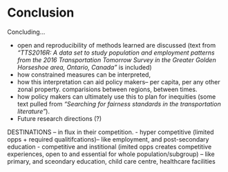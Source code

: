 # Conclusion {-}

Concluding...

-  open and reproducibility of methods learned are discussed (text from _"TTS2016R: A data set to study population and employment patterns from the 2016 Transportation Tomorrow Survey in the Greater Golden Horseshoe area, Ontario, Canada"_ is included)
- how constrained measures can be interpreted, 
- how this interpretation can aid policy makers-- per capita, per any other zonal property. comparisions between regions, between times.
- how policy makers can ultimately use this to plan for inequities (some text pulled from _"Searching for fairness standards in the transportation literature"_). 
- Future research directions (?)



DESTINATIONS -- in flux in their competition. 
- hyper competitive (limited opps + required qualitifcations)-- like employment, and post-secondary education
- competitive and institional (imited opps creates competitive experiences, open to and essential for whole population/subgroup) -- like primary, and sceondary education, child care centre, healthcare facilities
